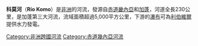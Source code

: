 '''科莫河'''（'''Río Komo'''）是[[非洲|非洲]]的河流，發源自[[赤道畿內亞|赤道畿內亞]]和[[加蓬|加蓬]]，河道全長230公里，是加蓬第三大河流，流域面積超過5,000平方公里，下游的[[瀑布|瀑布]]可為[[利伯維爾|利伯維爾]]提供水力發電。

{{Gabon-stub}}
{{EquatorialGuinea-stub}}
{{加彭河流}}
{{DEFAULTSORT:Komo}}
[[Category:非洲跨國河流|Category:非洲跨國河流]]
[[Category:赤道幾內亞河流|Category:赤道幾內亞河流]]